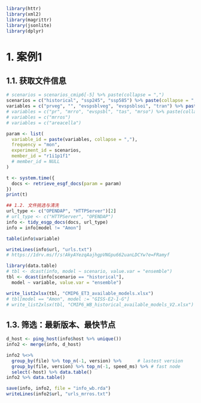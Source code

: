 ```r
library(httr)
library(xml2)
library(magrittr)
library(jsonlite)
library(dplyr)
```

# 1. 案例1

## 1.1. 获取文件信息
```r
# scenarios = scenarios_cmip6[-5] %>% paste(collapse = ",")
scenarios = c("historical", "ssp245", "ssp585") %>% paste(collapse = ",")
variables = c("prveg", "", "evspsblveg", "evspsblsoi", "tran") %>% paste(collapse = ",")
# variables = c("pr", "mrro", "evspsbl", "tas", "mrso") %>% paste(collapse = ",")
# variables = c("mrros")
# variables = c("areacella")

param <- list(
  variable_id = paste(variables, collapse = ","), 
  frequency = "mon", 
  experiment_id = scenarios,
  member_id = "r1i1p1f1"
  # member_id = NULL
)

t <- system.time({
  docs <- retrieve_esgf_docs(param = param)
})
print(t)

## 1.2. 文件挑选与清洗
url_type <- c("OPENDAP", "HTTPServer")[2]
# url_type <- c("HTTPServer", "OPENDAP")
info <- tidy_esgp_docs(docs, url_type)
info = info[model != "Amon"]

table(info$variable)
```

```r
writeLines(info$url, "urls.txt")
# https://1drv.ms/f/s!AkyAYezqAajhgpVNGpu662uanLDCYw?e=FRamyf
```


```r
library(data.table)
# tbl <- dcast(info, model ~ scenario, value.var = "ensemble")
tbl <- dcast(info[scenario == "historical"], 
  model ~ variable, value.var = "ensemble")

write_list2xlsx(tbl, "CMIP6_ET3_available_models.xlsx")
# tbl[model == "Amon", model := "GISS-E2-1-G"]
# write_list2xlsx(tbl, "CMIP6_WB_historical_available_models_V2.xlsx")
```

## 1.3. 筛选：最新版本、最快节点

```r
d_host <- ping_host(info$host %>% unique())
info2 <- merge(info, d_host)

info2 %<>% 
  group_by(file) %>% top_n(-1, version) %>%      # lastest version
  group_by(file, version) %>% top_n(-1, speed_ms) %>% # fast node
  select(-host) %>% data.table()
info2 %>% data.table()

save(info, info2, file = "info_wb.rda")
writeLines(info2$url, "urls_mrros.txt")
```
